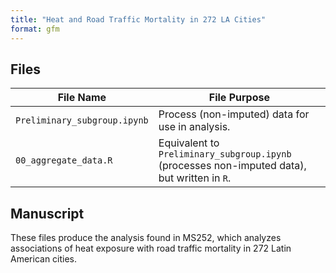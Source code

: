 ```yaml
---
title: "Heat and Road Traffic Mortality in 272 LA Cities"
format: gfm
---
```


## Files

| File Name                    | File Purpose                                                                                 |
|------------------------------|----------------------------------------------------------------------------------------------|
| `Preliminary_subgroup.ipynb` | Process (non-imputed) data for use in analysis.                                              |
| `00_aggregate_data.R`        | Equivalent to `Preliminary_subgroup.ipynb` (processes non-imputed data), but written in `R`. |

## Manuscript

These files produce the analysis found in MS252, which analyzes associations of heat exposure with road traffic mortality in 272 Latin American cities.
